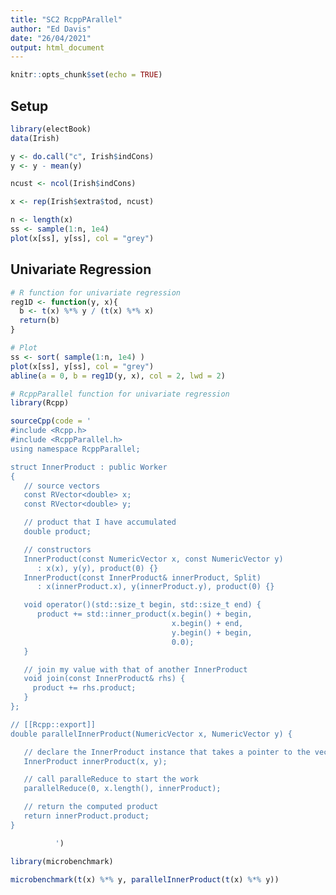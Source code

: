 ---
title: "SC2 RcppPArallel"
author: "Ed Davis"
date: "26/04/2021"
output: html_document
---

```{r setup, include=FALSE}
knitr::opts_chunk$set(echo = TRUE)
```

## Setup 

```{r}
library(electBook)
data(Irish)
```


```{r}
y <- do.call("c", Irish$indCons)
y <- y - mean(y)
```

```{r}
ncust <- ncol(Irish$indCons) 

x <- rep(Irish$extra$tod, ncust)

n <- length(x)
ss <- sample(1:n, 1e4)
plot(x[ss], y[ss], col = "grey")
```

## Univariate Regression

```{r}
# R function for univariate regression
reg1D <- function(y, x){
  b <- t(x) %*% y / (t(x) %*% x)  
  return(b)
}

# Plot
ss <- sort( sample(1:n, 1e4) )
plot(x[ss], y[ss], col = "grey")
abline(a = 0, b = reg1D(y, x), col = 2, lwd = 2)
```

```{r}
# RcppParallel function for univariate regression
library(Rcpp)

sourceCpp(code = '
#include <Rcpp.h>
#include <RcppParallel.h>
using namespace RcppParallel;

struct InnerProduct : public Worker
{
   // source vectors
   const RVector<double> x;
   const RVector<double> y;

   // product that I have accumulated
   double product;

   // constructors
   InnerProduct(const NumericVector x, const NumericVector y)
      : x(x), y(y), product(0) {}
   InnerProduct(const InnerProduct& innerProduct, Split)
      : x(innerProduct.x), y(innerProduct.y), product(0) {}

   void operator()(std::size_t begin, std::size_t end) {
      product += std::inner_product(x.begin() + begin,
                                    x.begin() + end,
                                    y.begin() + begin,
                                    0.0);
   }

   // join my value with that of another InnerProduct
   void join(const InnerProduct& rhs) {
     product += rhs.product;
   }
};

// [[Rcpp::export]]
double parallelInnerProduct(NumericVector x, NumericVector y) {

   // declare the InnerProduct instance that takes a pointer to the vector data
   InnerProduct innerProduct(x, y);

   // call paralleReduce to start the work
   parallelReduce(0, x.length(), innerProduct);

   // return the computed product
   return innerProduct.product;
}

          ')


```

```{r}
library(microbenchmark)

microbenchmark(t(x) %*% y, parallelInnerProduct(t(x) %*% y))
```



































